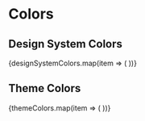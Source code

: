 
<Meta title="DesignTokens/Colors" />

# Colors

## Design System Colors

<ColorPalette>
  {designSystemColors.map(item => (
    <ColorItem
      key={item.title}
      title={item.title}
      subtitle={item.subtitle}
      colors={item.colors}
    />
  ))}
</ColorPalette>

## Theme Colors

<ColorPalette>
  {themeColors.map(item => (
    <ColorItem
      key={item.title}
      title={item.title}
      subtitle={item.subtitle}
      colors={item.colors}
    />
  ))}
</ColorPalette>
